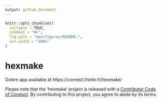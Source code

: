 ```yaml
---
output: github_document
---
```


<!-- README.md is generated from README.Rmd. Please edit that file -->

```r
knitr::opts_chunk$set(
  collapse = TRUE,
  comment = "#>",
  fig.path = "man/figures/README-",
  out.width = "100%"
)
```

# hexmake


Golem app available at https://connect.thinkr.fr/hexmake/


Please note that the 'hexmake' project is released with a
[Contributor Code of Conduct](CODE_OF_CONDUCT.md).
By contributing to this project, you agree to abide by its terms.